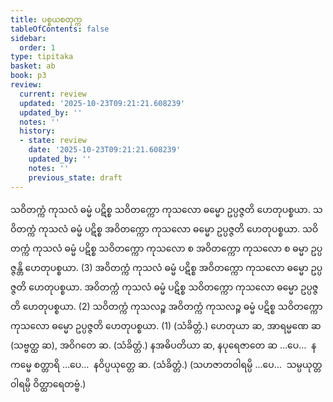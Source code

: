 ```yaml
---
title: ပစ္စယစတုက္က
tableOfContents: false
sidebar:
  order: 1
type: tipitaka
basket: ab
book: p3
review:
  current: review
  updated: '2025-10-23T09:21:21.608239'
  updated_by: ''
  notes: ''
  history:
  - state: review
    date: '2025-10-23T09:21:21.608239'
    updated_by: ''
    notes: ''
    previous_state: draft
---
```



<ReviewStatus review={frontmatter.review} showDetails={true} />

<HypothesisAnnotation frontmatter={frontmatter} />

<DynamicBreadcrumb />

<Division number="23" book="p3" e="ch" v="39" p="433">

<Paragraph number="2418" book="p3">
သဝိတက္ကံ ကုသလံ ဓမ္မံ ပဋိစ္စ သဝိတက္ကော ကုသလော ဓမ္မော ဥပ္ပဇ္ဇတိ ဟေတုပစ္စယာ. သဝိတက္ကံ ကုသလံ ဓမ္မံ ပဋိစ္စ အဝိတက္ကော ကုသလော ဓမ္မော ဥပ္ပဇ္ဇတိ ဟေတုပစ္စယာ. သဝိတက္ကံ ကုသလံ ဓမ္မံ ပဋိစ္စ သဝိတက္ကော ကုသလော စ အဝိတက္ကော ကုသလော စ ဓမ္မာ ဥပ္ပဇ္ဇန္တိ ဟေတုပစ္စယာ. (3)
</Paragraph>

<Paragraph number="2419" book="p3">
အဝိတက္ကံ ကုသလံ ဓမ္မံ ပဋိစ္စ အဝိတက္ကော ကုသလော ဓမ္မော ဥပ္ပဇ္ဇတိ ဟေတုပစ္စယာ. အဝိတက္ကံ ကုသလံ ဓမ္မံ ပဋိစ္စ သဝိတက္ကော ကုသလော ဓမ္မော ဥပ္ပဇ္ဇတိ ဟေတုပစ္စယာ. (2)
</Paragraph>

<Paragraph number="2420" book="p3">
သဝိတက္ကံ ကုသလဉ္စ အဝိတက္ကံ ကုသလဉ္စ ဓမ္မံ ပဋိစ္စ သဝိတက္ကော ကုသလော ဓမ္မော ဥပ္ပဇ္ဇတိ ဟေတုပစ္စယာ. (1) (သံခိတ္တံ.)
</Paragraph>

</Division>
<Division number="24" book="p3" e="ch" v="39" p="433">

<Paragraph number="2421" book="p3">
ဟေတုယာ ဆ, အာရမ္မဏေ ဆ (သဗ္ဗတ္ထ ဆ), အဝိဂတေ ဆ. (သံခိတ္တံ.)
</Paragraph>

<Paragraph number="2422" book="p3">
နအဓိပတိယာ ဆ, နပုရေဇာတေ ဆ …ပေ…  နကမ္မေ စတ္တာရိ …ပေ…  နဝိပ္ပယုတ္တေ ဆ. (သံခိတ္တံ.)
</Paragraph>

<Paragraph number="2423" book="p3">
(သဟဇာတဝါရမ္ပိ …ပေ…  သမ္ပယုတ္တဝါရမ္ပိ ဝိတ္ထာရေတဗ္ဗံ.)
</Paragraph>
</Division>